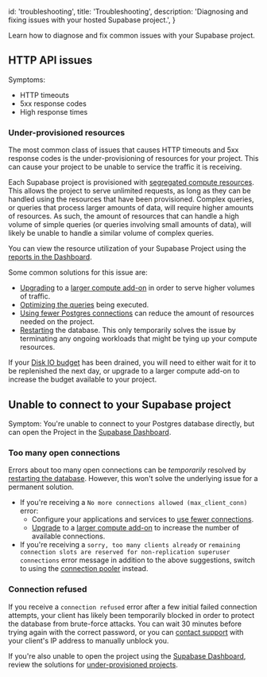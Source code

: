 
  id: 'troubleshooting',
  title: 'Troubleshooting',
  description: 'Diagnosing and fixing issues with your hosted Supabase project.',
}

Learn how to diagnose and fix common issues with your Supabase project.

## HTTP API issues

Symptoms:

- HTTP timeouts
- 5xx response codes
- High response times

### Under-provisioned resources

The most common class of issues that causes HTTP timeouts and 5xx response codes is the under-provisioning of resources for your project. This can cause your project to be unable to service the traffic it is receiving.

Each Supabase project is provisioned with [segregated compute resources](../platform/compute-add-ons). This allows the project to serve unlimited requests, as long as they can be handled using the resources that have been provisioned. Complex queries, or queries that process larger amounts of data, will require higher amounts of resources. As such, the amount of resources that can handle a high volume of simple queries (or queries involving small amounts of data), will likely be unable to handle a similar volume of complex queries.

You can view the resource utilization of your Supabase Project using the [reports in the Dashboard](https://supabase.com/dashboard/project/_/reports/database).

Some common solutions for this issue are:

- [Upgrading](https://supabase.com/dashboard/project/_/settings/addons?panel=computeInstance) to a [larger compute add-on](../platform/compute-add-ons) in order to serve higher volumes of traffic.
- [Optimizing the queries](../platform/performance#examining-query-performance) being executed.
- [Using fewer Postgres connections](../platform/performance#configuring-clients-to-use-fewer-connections) can reduce the amount of resources needed on the project.
- [Restarting](https://supabase.com/dashboard/project/_/settings/general) the database. This only temporarily solves the issue by terminating any ongoing workloads that might be tying up your compute resources.

If your [Disk IO budget](../platform/compute-add-ons#disk-io) has been drained, you will need to either wait for it to be replenished the next day, or upgrade to a larger compute add-on to increase the budget available to your project.

## Unable to connect to your Supabase project

Symptom: You're unable to connect to your Postgres database directly, but can open the Project in the [Supabase Dashboard](https://supabase.com/dashboard/project/_/).

### Too many open connections

Errors about too many open connections can be _temporarily_ resolved by [restarting the database](https://supabase.com/dashboard/project/_/settings/general). However, this won't solve the underlying issue for a permanent solution.

- If you're receiving a `No more connections allowed (max_client_conn)` error:
  - Configure your applications and services to [use fewer connections](../platform/performance#configuring-clients-to-use-fewer-connections).
  - [Upgrade](https://supabase.com/dashboard/project/_/settings/addons?panel=computeInstance) to a [larger compute add-on](../platform/compute-add-ons) to increase the number of available connections.
- If you're receiving a `sorry, too many clients already` or `remaining connection slots are reserved for non-replication superuser connections` error message in addition to the above suggestions, switch to using the [connection pooler](/docs/guides/database/connecting-to-postgres#connection-pool) instead.

### Connection refused

If you receive a `connection refused` error after a few initial failed connection attempts, your client has likely been temporarily blocked in order to protect the database from brute-force attacks. You can wait 30 minutes before trying again with the correct password, or you can [contact support](https://supabase.com/dashboard/support/new) with your client's IP address to manually unblock you.

If you're also unable to open the project using the [Supabase Dashboard](https://supabase.com/dashboard/project/_/), review the solutions for [under-provisioned projects](#under-provisioned-resources).


